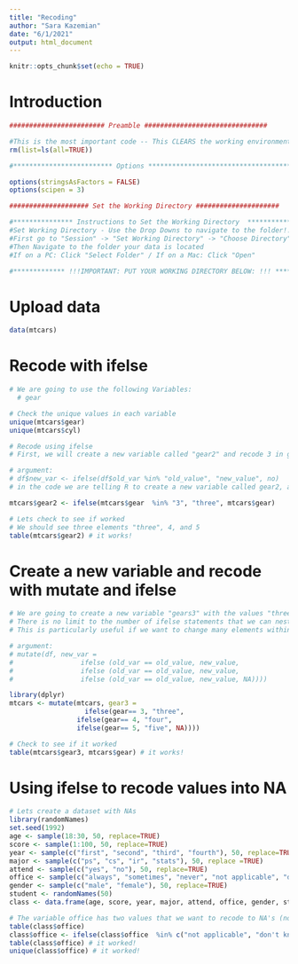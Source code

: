 ```yaml
---
title: "Recoding"
author: "Sara Kazemian"
date: "6/1/2021"
output: html_document
---
```


```r
knitr::opts_chunk$set(echo = TRUE)
```

# Introduction

```r
######################## Preamble ###############################

#This is the most important code -- This CLEARS the working environment
rm(list=ls(all=TRUE))

#************************* Options ************************************

options(stringsAsFactors = FALSE)
options(scipen = 3)

#################### Set the Working Directory #####################

#*************** Instructions to Set the Working Directory  ******************
#Set Working Directory - Use the Drop Downs to navigate to the folder!!!
#First go to "Session" -> "Set Working Directory" -> "Choose Directory" 
#Then Navigate to the folder your data is located
#If on a PC: Click "Select Folder" / If on a Mac: Click "Open"

#************* !!!IMPORTANT: PUT YOUR WORKING DIRECTORY BELOW: !!! ***************************


```


# Upload data
```r
data(mtcars)
```

# Recode with ifelse
```r
# We are going to use the following Variables:
  # gear

# Check the unique values in each variable
unique(mtcars$gear)
unique(mtcars$cyl)

# Recode using ifelse
# First, we will create a new variable called "gear2" and recode 3 in gear into "three", else mtcars$gear

# argument:
# df$new_var <- ifelse(df$old_var %in% "old_value", "new_value", no)
# in the code we are telling R to create a new variable called gear2, and to code it as as "three" if gear=3, else give it values within gear.

mtcars$gear2 <- ifelse(mtcars$gear  %in% "3", "three", mtcars$gear)

# Lets check to see if worked
# We should see three elements "three", 4, and 5
table(mtcars$gear2) # it works!
```

# Create a new variable and recode with mutate and ifelse

```r
# We are going to create a new variable "gears3" with the values "three", "four", and "five".
# There is no limit to the number of ifelse statements that we can nest into the mutate argument.
# This is particularly useful if we want to change many elements within a column.

# argument:
# mutate(df, new_var =
#                 ifelse (old_var == old_value, new_value,
#                 ifelse (old_var == old_value, new_value,
#                 ifelse (old_var == old_value, new_value, NA)))) 

library(dplyr)
mtcars <- mutate(mtcars, gear3 = 
                   ifelse(gear== 3, "three",
                 ifelse(gear== 4, "four",
                 ifelse(gear== 5, "five", NA))))

# Check to see if it worked
table(mtcars$gear3, mtcars$gear) # it works!

```

# Using ifelse to recode values into NA

```r
# Lets create a dataset with NAs
library(randomNames)
set.seed(1992)
age <- sample(18:30, 50, replace=TRUE)
score <- sample(1:100, 50, replace=TRUE)
year <- sample(c("first", "second", "third", "fourth"), 50, replace=TRUE)
major <- sample(c("ps", "cs", "ir", "stats"), 50, replace =TRUE)
attend <- sample(c("yes", "no"), 50, replace=TRUE)
office <- sample(c("always", "sometimes", "never", "not applicable", "don't know"), 50, replace=TRUE)
gender <- sample(c("male", "female"), 50, replace=TRUE)
student <- randomNames(50)
class <- data.frame(age, score, year, major, attend, office, gender, student)

# The variable office has two values that we want to recode to NA's (not applicable, don't know)
table(class$office)
class$office <- ifelse(class$office  %in% c("not applicable", "don't know"), NA, class$office)
table(class$office) # it worked!
unique(class$office) # it worked!

```

